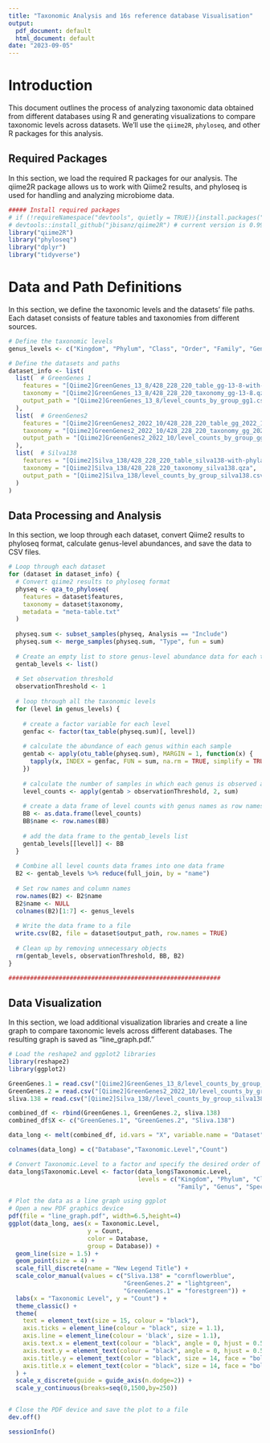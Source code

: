 ```yaml
---
title: "Taxonomic Analysis and 16s reference database Visualisation"
output:
  pdf_document: default
  html_document: default
date: "2023-09-05"
---
```


# Introduction

This document outlines the process of analyzing taxonomic data obtained from different databases using R and generating visualizations to compare taxonomic levels across datasets. We'll use the `qiime2R`, `phyloseq`, and other R packages for this analysis.

## Required Packages

In this section, we load the required R packages for our analysis. The qiime2R package allows us to work with Qiime2 results, and phyloseq is used for handling and analyzing microbiome data.

```r
##### Install required packages
# if (!requireNamespace("devtools", quietly = TRUE)){install.packages("devtools")}
# devtools::install_github("jbisanz/qiime2R") # current version is 0.99.20
library("qiime2R")
library("phyloseq")
library("dplyr")
library("tidyverse")
```

# Data and Path Definitions
In this section, we define the taxonomic levels and the datasets' file paths. Each dataset consists of feature tables and taxonomies from different sources.
```r
# Define the taxonomic levels
genus_levels <- c("Kingdom", "Phylum", "Class", "Order", "Family", "Genus", "Species")

# Define the datasets and paths
dataset_info <- list(
  list(  # GreenGenes 1
    features = "[Qiime2]GreenGenes_13_8/428_228_220_table_gg-13-8-with-phyla-no-mitochondria-no-chloroplast.qza",
    taxonomy = "[Qiime2]GreenGenes_13_8/428_228_220_taxonomy_gg-13-8.qza",
    output_path = "[Qiime2]GreenGenes_13_8/level_counts_by_group_gg1.csv"
  ),
  list(  # GreenGenes2
    features = "[Qiime2]GreenGenes2_2022_10/428_228_220_table_gg_2022_10-with-phyla-no-mitochondria-no-chloroplast.qza",
    taxonomy = "[Qiime2]GreenGenes2_2022_10/428_228_220_taxonomy_gg_2022_10.qza",
    output_path = "[Qiime2]GreenGenes2_2022_10/level_counts_by_group_gg2.csv"
  ),
  list(  # Silva138
    features = "[Qiime2]Silva_138/428_228_220_table_silva138-with-phyla-no-mitochondria-no-chloroplast.qza",
    taxonomy = "[Qiime2]Silva_138/428_228_220_taxonomy_silva138.qza",
    output_path = "[Qiime2]Silva_138/level_counts_by_group_silva138.csv"
  )
)
```

## Data Processing and Analysis
In this section, we loop through each dataset, convert Qiime2 results to phyloseq format, calculate genus-level abundances, and save the data to CSV files.
```r
# Loop through each dataset
for (dataset in dataset_info) {
  # Convert qiime2 results to phyloseq format
  physeq <- qza_to_phyloseq(
    features = dataset$features,
    taxonomy = dataset$taxonomy,
    metadata = "meta-table.txt"
  )
  
  physeq.sum <- subset_samples(physeq, Analysis == "Include")
  physeq.sum <- merge_samples(physeq.sum, "Type", fun = sum)
  
  # Create an empty list to store genus-level abundance data for each taxonomic level
  gentab_levels <- list()
  
  # Set observation threshold
  observationThreshold <- 1
  
  # loop through all the taxonomic levels
  for (level in genus_levels) {
    
    # create a factor variable for each level
    genfac <- factor(tax_table(physeq.sum)[, level])
    
    # calculate the abundance of each genus within each sample
    gentab <- apply(otu_table(physeq.sum), MARGIN = 1, function(x) {
      tapply(x, INDEX = genfac, FUN = sum, na.rm = TRUE, simplify = TRUE)
    })
    
    # calculate the number of samples in which each genus is observed above the threshold
    level_counts <- apply(gentab > observationThreshold, 2, sum)
    
    # create a data frame of level counts with genus names as row names
    BB <- as.data.frame(level_counts)
    BB$name <- row.names(BB)
    
    # add the data frame to the gentab_levels list
    gentab_levels[[level]] <- BB
  }
  
  # Combine all level counts data frames into one data frame
  B2 <- gentab_levels %>% reduce(full_join, by = "name")
  
  # Set row names and column names
  row.names(B2) <- B2$name
  B2$name <- NULL
  colnames(B2)[1:7] <- genus_levels
  
  # Write the data frame to a file
  write.csv(B2, file = dataset$output_path, row.names = TRUE)
  
  # Clean up by removing unnecessary objects
  rm(gentab_levels, observationThreshold, BB, B2)
}

###########################################################
```

## Data Visualization
In this section, we load additional visualization libraries and create a line graph to compare taxonomic levels across different databases. The resulting graph is saved as "line_graph.pdf."
```r
# Load the reshape2 and ggplot2 libraries
library(reshape2)
library(ggplot2)

GreenGenes.1 = read.csv("[Qiime2]GreenGenes_13_8/level_counts_by_group_gg1.csv")[5,]
GreenGenes.2 = read.csv("[Qiime2]GreenGenes2_2022_10/level_counts_by_group_gg2.csv")[5,]
sliva.138 = read.csv("[Qiime2]Silva_138//level_counts_by_group_silva138.csv")[5,]

combined_df <- rbind(GreenGenes.1, GreenGenes.2, sliva.138)
combined_df$X <- c("GreenGenes.1", "GreenGenes.2", "Sliva.138")

data_long <- melt(combined_df, id.vars = "X", variable.name = "Dataset", value.name = "Count")

colnames(data_long) = c("Database","Taxonomic.Level","Count")

# Convert Taxonomic.Level to a factor and specify the desired order of the levels
data_long$Taxonomic.Level <- factor(data_long$Taxonomic.Level,
                                    levels = c("Kingdom", "Phylum", "Class", "Order", 
                                               "Family", "Genus", "Species"))

# Plot the data as a line graph using ggplot
# Open a new PDF graphics device
pdf(file = "line_graph.pdf", width=6.5,height=4)
ggplot(data_long, aes(x = Taxonomic.Level, 
                      y = Count, 
                      color = Database, 
                      group = Database)) +
  geom_line(size = 1.5) +
  geom_point(size = 4) +
  scale_fill_discrete(name = "New Legend Title") + 
  scale_color_manual(values = c("Sliva.138" = "cornflowerblue", 
                                "GreenGenes.2" = "lightgreen", 
                                "GreenGenes.1" = "forestgreen")) +
  labs(x = "Taxonomic Level", y = "Count") +
  theme_classic() + 
  theme(
    text = element_text(size = 15, colour = "black"), 
    axis.ticks = element_line(colour = "black", size = 1.1),
    axis.line = element_line(colour = 'black', size = 1.1),
    axis.text.x = element_text(colour = "black", angle = 0, hjust = 0.5, size = 13, face = "bold"),
    axis.text.y = element_text(colour = "black", angle = 0, hjust = 0.5, size = 13, face = "bold"),
    axis.title.y = element_text(color = "black", size = 14, face = "bold"), 
    axis.title.x = element_text(color = "black", size = 14, face = "bold")
  ) +
  scale_x_discrete(guide = guide_axis(n.dodge=2)) +
  scale_y_continuous(breaks=seq(0,1500,by=250))


# Close the PDF device and save the plot to a file
dev.off()  
```


```r
sessionInfo()
```
